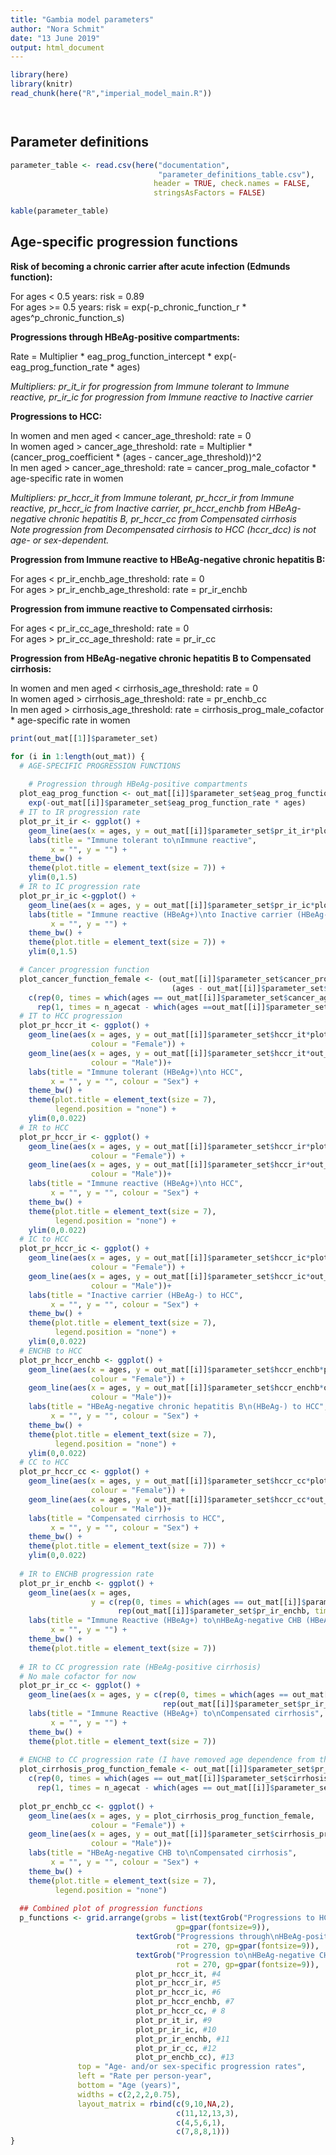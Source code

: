 ```yaml
---
title: "Gambia model parameters"
author: "Nora Schmit"
date: "13 June 2019"
output: html_document
---
```


```r
library(here)
library(knitr)
read_chunk(here("R","imperial_model_main.R"))
```

```r
```

```r
```
## Parameter definitions

```r
parameter_table <- read.csv(here("documentation",
                                 "parameter_definitions_table.csv"),
                                header = TRUE, check.names = FALSE,
                                stringsAsFactors = FALSE)

kable(parameter_table)
```

## Age-specific progression functions

**Risk of becoming a chronic carrier after acute infection (Edmunds function):**

For ages < 0.5 years: risk = 0.89  
For ages >= 0.5 years: risk = exp(-p_chronic_function_r * ages^p_chronic_function_s)  

**Progressions through HBeAg-positive compartments:** 

Rate = Multiplier * eag_prog_function_intercept * exp(-eag_prog_function_rate * ages)  

*Multipliers: pr_it_ir for progression from Immune tolerant to Immune reactive, 
pr_ir_ic for progression from Immune reactive to Inactive carrier*

**Progressions to HCC:**

In women and men aged < cancer_age_threshold: rate = 0  
In women aged > cancer_age_threshold: rate = Multiplier * (cancer_prog_coefficient * (ages - cancer_age_threshold))^2  
In men aged > cancer_age_threshold: rate = cancer_prog_male_cofactor * age-specific rate in women  

*Multipliers: pr_hccr_it from Immune tolerant, pr_hccr_ir from Immune reactive, 
pr_hccr_ic from Inactive carrier, pr_hccr_enchb from HBeAg-negative chronic hepatitis B,
pr_hccr_cc from Compensated cirrhosis  
Note progression from Decompensated cirrhosis to HCC (hccr_dcc) is not age- or sex-dependent.*

**Progression from Immune reactive to HBeAg-negative chronic hepatitis B:**

For ages < pr_ir_enchb_age_threshold: rate = 0  
For ages > pr_ir_enchb_age_threshold: rate = pr_ir_enchb

**Progression from immune reactive to Compensated cirrhosis:**

For ages < pr_ir_cc_age_threshold: rate = 0  
For ages > pr_ir_cc_age_threshold: rate = pr_ir_cc

**Progression from HBeAg-negative chronic hepatitis B to Compensated cirrhosis:**

In women and men aged < cirrhosis_age_threshold: rate = 0  
In women aged > cirrhosis_age_threshold: rate = pr_enchb_cc  
In men aged > cirrhosis_age_threshold: rate = cirrhosis_prog_male_cofactor * age-specific rate in women  


```r
print(out_mat[[1]]$parameter_set)

for (i in 1:length(out_mat)) {
  # AGE-SPECIFIC PROGRESSION FUNCTIONS
  
    # Progression through HBeAg-positive compartments
  plot_eag_prog_function <- out_mat[[i]]$parameter_set$eag_prog_function_intercept *
    exp(-out_mat[[i]]$parameter_set$eag_prog_function_rate * ages)
  # IT to IR progression rate
  plot_pr_it_ir <- ggplot() +
    geom_line(aes(x = ages, y = out_mat[[i]]$parameter_set$pr_it_ir*plot_eag_prog_function)) +
    labs(title = "Immune tolerant to\nImmune reactive",
         x = "", y = "") +
    theme_bw() +
    theme(plot.title = element_text(size = 7)) +
    ylim(0,1.5)
  # IR to IC progression rate
  plot_pr_ir_ic <-ggplot() +
    geom_line(aes(x = ages, y = out_mat[[i]]$parameter_set$pr_ir_ic*plot_eag_prog_function)) +
    labs(title = "Immune reactive (HBeAg+)\nto Inactive carrier (HBeAg-)",
         x = "", y = "") +
    theme_bw() +
    theme(plot.title = element_text(size = 7)) +
    ylim(0,1.5)

  # Cancer progression function
  plot_cancer_function_female <- (out_mat[[i]]$parameter_set$cancer_prog_coefficient *
                                    (ages - out_mat[[i]]$parameter_set$cancer_age_threshold))^2 *
    c(rep(0, times = which(ages == out_mat[[i]]$parameter_set$cancer_age_threshold-da)),
      rep(1, times = n_agecat - which(ages ==out_mat[[i]]$parameter_set$cancer_age_threshold-da)))
  # IT to HCC progression
  plot_pr_hccr_it <- ggplot() +
    geom_line(aes(x = ages, y = out_mat[[i]]$parameter_set$hccr_it*plot_cancer_function_female,
                  colour = "Female")) +
    geom_line(aes(x = ages, y = out_mat[[i]]$parameter_set$hccr_it*out_mat[[i]]$parameter_set$cancer_prog_male_cofactor*plot_cancer_function_female,
                  colour = "Male"))+
    labs(title = "Immune tolerant (HBeAg+)\nto HCC",
         x = "", y = "", colour = "Sex") +
    theme_bw() +
    theme(plot.title = element_text(size = 7),
          legend.position = "none") +
    ylim(0,0.022)
  # IR to HCC
  plot_pr_hccr_ir <- ggplot() +
    geom_line(aes(x = ages, y = out_mat[[i]]$parameter_set$hccr_ir*plot_cancer_function_female,
                  colour = "Female")) +
    geom_line(aes(x = ages, y = out_mat[[i]]$parameter_set$hccr_ir*out_mat[[i]]$parameter_set$cancer_prog_male_cofactor*plot_cancer_function_female,
                  colour = "Male"))+
    labs(title = "Immune reactive (HBeAg+)\nto HCC",
         x = "", y = "", colour = "Sex") +
    theme_bw() +
    theme(plot.title = element_text(size = 7),
          legend.position = "none") +
    ylim(0,0.022)
  # IC to HCC
  plot_pr_hccr_ic <- ggplot() +
    geom_line(aes(x = ages, y = out_mat[[i]]$parameter_set$hccr_ic*plot_cancer_function_female,
                  colour = "Female")) +
    geom_line(aes(x = ages, y = out_mat[[i]]$parameter_set$hccr_ic*out_mat[[i]]$parameter_set$cancer_prog_male_cofactor*plot_cancer_function_female,
                  colour = "Male"))+
    labs(title = "Inactive carrier (HBeAg-) to HCC",
         x = "", y = "", colour = "Sex") +
    theme_bw() +
    theme(plot.title = element_text(size = 7),
          legend.position = "none") +
    ylim(0,0.022)
  # ENCHB to HCC
  plot_pr_hccr_enchb <- ggplot() +
    geom_line(aes(x = ages, y = out_mat[[i]]$parameter_set$hccr_enchb*plot_cancer_function_female,
                  colour = "Female")) +
    geom_line(aes(x = ages, y = out_mat[[i]]$parameter_set$hccr_enchb*out_mat[[i]]$parameter_set$cancer_prog_male_cofactor*plot_cancer_function_female,
                  colour = "Male"))+
    labs(title = "HBeAg-negative chronic hepatitis B\n(HBeAg-) to HCC",
         x = "", y = "", colour = "Sex") +
    theme_bw() +
    theme(plot.title = element_text(size = 7),
          legend.position = "none") +
    ylim(0,0.022)
  # CC to HCC
  plot_pr_hccr_cc <- ggplot() +
    geom_line(aes(x = ages, y = out_mat[[i]]$parameter_set$hccr_cc*plot_cancer_function_female,
                  colour = "Female")) +
    geom_line(aes(x = ages, y = out_mat[[i]]$parameter_set$hccr_cc*out_mat[[i]]$parameter_set$cancer_prog_male_cofactor*plot_cancer_function_female,
                  colour = "Male"))+
    labs(title = "Compensated cirrhosis to HCC",
         x = "", y = "", colour = "Sex") +
    theme_bw() +
    theme(plot.title = element_text(size = 7)) +
    ylim(0,0.022)
  
  # IR to ENCHB progression rate
  plot_pr_ir_enchb <- ggplot() +
    geom_line(aes(x = ages,
                  y = c(rep(0, times = which(ages == out_mat[[i]]$parameter_set$pr_ir_enchb_age_threshold-da)),
                        rep(out_mat[[i]]$parameter_set$pr_ir_enchb, times = n_agecat - which(ages == out_mat[[i]]$parameter_set$pr_ir_enchb_age_threshold-da))))) +
    labs(title = "Immune Reactive (HBeAg+) to\nHBeAg-negative CHB (HBeAg-)",
         x = "", y = "") +
    theme_bw() +
    theme(plot.title = element_text(size = 7))
  
  # IR to CC progression rate (HBeAg-positive cirrhosis)
  # No male cofactor for now
  plot_pr_ir_cc <- ggplot() +
    geom_line(aes(x = ages, y = c(rep(0, times = which(ages == out_mat[[i]]$parameter_set$pr_ir_cc_age_threshold-da)),
                                  rep(out_mat[[i]]$parameter_set$pr_ir_cc, times = n_agecat - which(ages == out_mat[[i]]$parameter_set$pr_ir_cc_age_threshold-da))))) +
    labs(title = "Immune Reactive (HBeAg+) to\nCompensated cirrhosis",
         x = "", y = "") +
    theme_bw() +
    theme(plot.title = element_text(size = 7))
  
  # ENCHB to CC progression rate (I have removed age dependence from this)
  plot_cirrhosis_prog_function_female <- out_mat[[i]]$parameter_set$pr_enchb_cc *
    c(rep(0, times = which(ages == out_mat[[i]]$parameter_set$cirrhosis_age_threshold-da)),
      rep(1, times = n_agecat - which(ages == out_mat[[i]]$parameter_set$cirrhosis_age_threshold-da)))  # Set rate to 0 in <25 year olds
  
  plot_pr_enchb_cc <- ggplot() +
    geom_line(aes(x = ages, y = plot_cirrhosis_prog_function_female,
                  colour = "Female")) +
    geom_line(aes(x = ages, y = out_mat[[i]]$parameter_set$cirrhosis_prog_male_cofactor*plot_cirrhosis_prog_function_female,
                  colour = "Male"))+
    labs(title = "HBeAg-negative CHB to\nCompensated cirrhosis",
         x = "", y = "", colour = "Sex") +
    theme_bw() +
    theme(plot.title = element_text(size = 7),
          legend.position = "none")
  
  ## Combined plot of progression functions
  p_functions <- grid.arrange(grobs = list(textGrob("Progressions to HCC", rot = 270,
                                     gp=gpar(fontsize=9)),
                            textGrob("Progressions through\nHBeAg-positive\ncompartments",
                                     rot = 270, gp=gpar(fontsize=9)),
                            textGrob("Progression to\nHBeAg-negative CHB &\nCompensated cirrhosis",
                                     rot = 270, gp=gpar(fontsize=9)),
                            plot_pr_hccr_it, #4
                            plot_pr_hccr_ir, #5
                            plot_pr_hccr_ic, #6
                            plot_pr_hccr_enchb, #7
                            plot_pr_hccr_cc, # 8
                            plot_pr_it_ir, #9
                            plot_pr_ir_ic, #10
                            plot_pr_ir_enchb, #11
                            plot_pr_ir_cc, #12
                            plot_pr_enchb_cc), #13
               top = "Age- and/or sex-specific progression rates",
               left = "Rate per person-year",
               bottom = "Age (years)",
               widths = c(2,2,2,0.75),
               layout_matrix = rbind(c(9,10,NA,2),
                                     c(11,12,13,3),
                                     c(4,5,6,1),
                                     c(7,8,8,1)))
}
```
